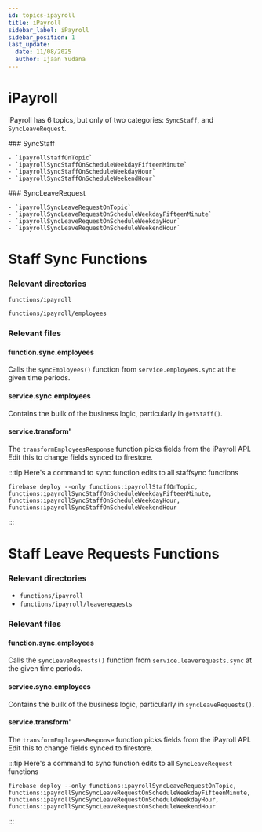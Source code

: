 ```yaml
---
id: topics-ipayroll
title: iPayroll
sidebar_label: iPayroll
sidebar_position: 1
last_update:
  date: 11/08/2025
  author: Ijaan Yudana
---
```


# iPayroll

iPayroll has 6 topics, but only of two categories: `SyncStaff`, and `SyncLeaveRequest`. 

<div style={{ display: 'grid', gridTemplateColumns: '1fr 1fr', gap: '2rem' }}>
  <div>
    ### SyncStaff

    - `ipayrollStaffOnTopic` 
    - `ipayrollSyncStaffOnScheduleWeekdayFifteenMinute` 
    - `ipayrollSyncStaffOnScheduleWeekdayHour`
    - `ipayrollSyncStaffOnScheduleWeekendHour`
  </div>
  
  <div>
    ### SyncLeaveRequest

    - `ipayrollSyncLeaveRequestOnTopic` 
    - `ipayrollSyncLeaveRequestOnScheduleWeekdayFifteenMinute` 
    - `ipayrollSyncLeaveRequestOnScheduleWeekdayHour`
    - `ipayrollSyncLeaveRequestOnScheduleWeekendHour`
  </div>
</div>

# Staff Sync Functions

### Relevant directories

`functions/ipayroll`

`functions/ipayroll/employees`

### Relevant files

#### function.sync.employees

Calls the `syncEmployees()` function from `service.employees.sync` at the given time periods.

#### service.sync.employees

Contains the builk of the business logic, particularly in `getStaff()`.

#### service.transform'

The `transformEmployeesResponse` function picks fields from the iPayroll API. Edit this to change fields synced to firestore.

:::tip
Here's a command to sync function edits to all staffsync functions

```console
firebase deploy --only functions:ipayrollStaffOnTopic, functions:ipayrollSyncStaffOnScheduleWeekdayFifteenMinute, functions:ipayrollSyncStaffOnScheduleWeekdayHour, functions:ipayrollSyncStaffOnScheduleWeekendHour 
```
:::

# Staff Leave Requests Functions

### Relevant directories

- `functions/ipayroll`
- `functions/ipayroll/leaverequests`

### Relevant files

#### function.sync.employees

Calls the `syncLeaveRequests()` function from `service.leaverequests.sync` at the given time periods.

#### service.sync.employees

Contains the builk of the business logic, particularly in `syncLeaveRequests()`.

#### service.transform'

The `transformEmployeesResponse` function picks fields from the iPayroll API. Edit this to change fields synced to firestore.

:::tip
Here's a command to sync function edits to all `SyncLeaveRequest` functions

```console
firebase deploy --only functions:ipayrollSyncLeaveRequestOnTopic, functions:ipayrollSyncSyncLeaveRequestOnScheduleWeekdayFifteenMinute, functions:ipayrollSyncSyncLeaveRequestOnScheduleWeekdayHour, functions:ipayrollSyncSyncLeaveRequestOnScheduleWeekendHour 
```
:::
